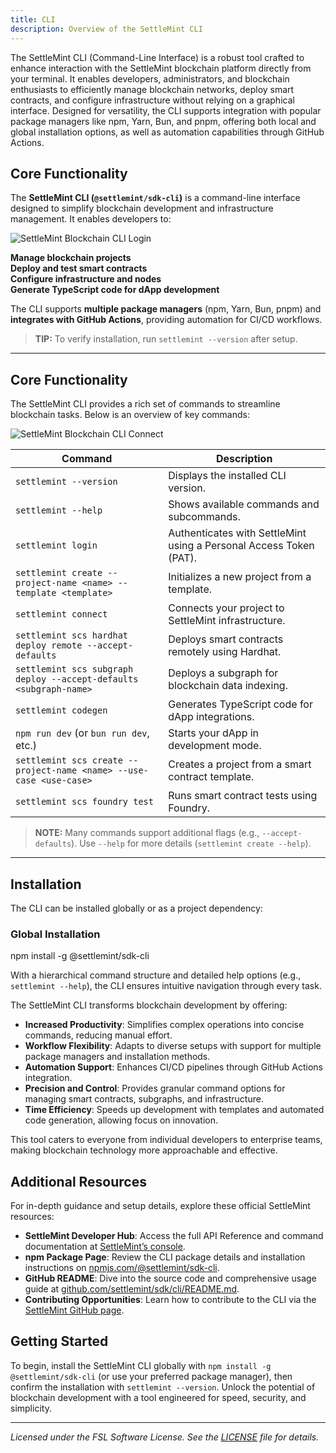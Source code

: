 ```yaml
---
title: CLI
description: Overview of the SettleMint CLI
---
```


The SettleMint CLI (Command-Line Interface) is a robust tool crafted to enhance
interaction with the SettleMint blockchain platform directly from your terminal.
It enables developers, administrators, and blockchain enthusiasts to efficiently
manage blockchain networks, deploy smart contracts, and configure infrastructure
without relying on a graphical interface. Designed for versatility, the CLI
supports integration with popular package managers like npm, Yarn, Bun, and
pnpm, offering both local and global installation options, as well as automation
capabilities through GitHub Actions.

## Core Functionality

The **SettleMint CLI (`@settlemint/sdk-cli`)** is a command-line interface
designed to simplify blockchain development and infrastructure management. It
enables developers to:

![SettleMint Blockchain CLI Login](../../../img/platfrom-components/cli-login.png)

**Manage blockchain projects**  
**Deploy and test smart contracts**  
**Configure infrastructure and nodes**  
**Generate TypeScript code for dApp development**

The CLI supports **multiple package managers** (npm, Yarn, Bun, pnpm) and
**integrates with GitHub Actions**, providing automation for CI/CD workflows.

> **TIP:** To verify installation, run `settlemint --version` after setup.

---

## Core Functionality

The SettleMint CLI provides a rich set of commands to streamline blockchain
tasks. Below is an overview of key commands:

![SettleMint Blockchain CLI Connect](../../../img/platfrom-components/cli-connect.png)

| **Command**                                                         | **Description**                                                    |
| ------------------------------------------------------------------- | ------------------------------------------------------------------ |
| `settlemint --version`                                              | Displays the installed CLI version.                                |
| `settlemint --help`                                                 | Shows available commands and subcommands.                          |
| `settlemint login`                                                  | Authenticates with SettleMint using a Personal Access Token (PAT). |
| `settlemint create --project-name <name> --template <template>`     | Initializes a new project from a template.                         |
| `settlemint connect`                                                | Connects your project to SettleMint infrastructure.                |
| `settlemint scs hardhat deploy remote --accept-defaults`            | Deploys smart contracts remotely using Hardhat.                    |
| `settlemint scs subgraph deploy --accept-defaults <subgraph-name>`  | Deploys a subgraph for blockchain data indexing.                   |
| `settlemint codegen`                                                | Generates TypeScript code for dApp integrations.                   |
| `npm run dev` (or `bun run dev`, etc.)                              | Starts your dApp in development mode.                              |
| `settlemint scs create --project-name <name> --use-case <use-case>` | Creates a project from a smart contract template.                  |
| `settlemint scs foundry test`                                       | Runs smart contract tests using Foundry.                           |

> **NOTE:** Many commands support additional flags (e.g., `--accept-defaults`).
> Use `--help` for more details (`settlemint create --help`).

---

## Installation

The CLI can be installed globally or as a project dependency:

### **Global Installation**

npm install -g @settlemint/sdk-cli

With a hierarchical command structure and detailed help options (e.g.,
`settlemint --help`), the CLI ensures intuitive navigation through every task.

The SettleMint CLI transforms blockchain development by offering:

- **Increased Productivity**: Simplifies complex operations into concise
  commands, reducing manual effort.
- **Workflow Flexibility**: Adapts to diverse setups with support for multiple
  package managers and installation methods.
- **Automation Support**: Enhances CI/CD pipelines through GitHub Actions
  integration.
- **Precision and Control**: Provides granular command options for managing
  smart contracts, subgraphs, and infrastructure.
- **Time Efficiency**: Speeds up development with templates and automated code
  generation, allowing focus on innovation.

This tool caters to everyone from individual developers to enterprise teams,
making blockchain technology more approachable and effective.

## Additional Resources

For in-depth guidance and setup details, explore these official SettleMint
resources:

- **SettleMint Developer Hub**: Access the full API Reference and command
  documentation at [SettleMint’s console](https://console.settlemint.com).
- **npm Package Page**: Review the CLI package details and installation
  instructions on
  [npmjs.com/@settlemint/sdk-cli](https://www.npmjs.com/package/@settlemint/sdk-cli?activeTab=readme).
- **GitHub README**: Dive into the source code and comprehensive usage guide at
  [github.com/settlemint/sdk/cli/README.md](https://github.com/settlemint/sdk/blob/main/sdk/cli/README.md).
- **Contributing Opportunities**: Learn how to contribute to the CLI via the
  [SettleMint GitHub page](https://github.com/SettleMint).

## Getting Started

To begin, install the SettleMint CLI globally with
`npm install -g @settlemint/sdk-cli` (or use your preferred package manager),
then confirm the installation with `settlemint --version`. Unlock the potential
of blockchain development with a tool engineered for speed, security, and
simplicity.

---

_Licensed under the FSL Software License. See the
[LICENSE](https://github.com/SettleMint) file for details._

